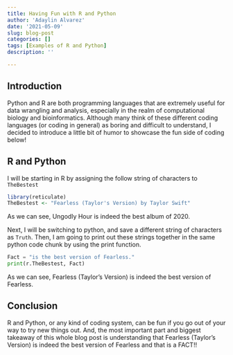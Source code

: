 ```yaml
---
title: Having Fun with R and Python
author: 'Adaylin Alvarez'
date: '2021-05-09'
slug: blog-post
categories: []
tags: [Examples of R and Python]
description: ''

---
```

## Introduction
Python and R are both programming languages that are extremely useful for data wrangling and analysis, especially in the realm of computational biology and bioinformatics. Although many think of these different coding languages (or coding in general) as boring and difficult to understand, I decided to introduce a little bit of humor to showcase the fun side of coding below!

## R and Python
I will be starting in R by assigning the follow string of characters to `TheBestest`
```r
library(reticulate)
TheBestest <- "Fearless (Taylor's Version) by Taylor Swift"
``` 
As we can see, Ungodly Hour is indeed the best album of 2020.


Next, I will be switching to python, and save a different string of characters as `Truth`. Then, I am going to print out these strings together in the same python code chunk by using the print function.
```python
Fact = "is the best version of Fearless."
print(r.TheBestest, Fact)
```

As we can see, Fearless (Taylor's Version) is indeed the best version of Fearless.

## Conclusion
R and Python, or any kind of coding system, can be fun if you go out of your way to try new things out. And, the most important part and biggest takeaway of this whole blog post is understanding that Fearless (Taylor's Version) is indeed the best version of Fearless and that is a FACT!!

